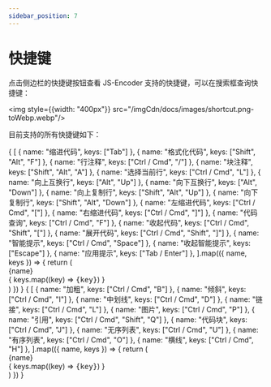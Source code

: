```yaml
---
sidebar_position: 7
---
```


# 快捷键

点击侧边栏的快捷键按钮查看 JS-Encoder 支持的快捷键，可以在搜索框查询快捷键：

<img style={{width: "400px"}} src="/imgCdn/docs/images/shortcut.png-toWebp.webp"/>

目前支持的所有快捷键如下：


<Tabs>
  <TabItem value="default" label="编码" default>
    {
      [
        { name: "缩进代码", keys: ["Tab"] },
        { name: "格式化代码", keys: ["Shift", "Alt", "F"] },
        { name: "行注释", keys: ["Ctrl / Cmd", "/"] },
        { name: "块注释", keys: ["Shift", "Alt", "A"] },
        { name: "选择当前行", keys: ["Ctrl / Cmd", "L"] },
        { name: "向上互换行", keys: ["Alt", "Up"] },
        { name: "向下互换行", keys: ["Alt", "Down"] },
        { name: "向上复制行", keys: ["Shift", "Alt", "Up"] },
        { name: "向下复制行", keys: ["Shift", "Alt", "Down"] },
        { name: "左缩进代码", keys: ["Ctrl / Cmd", "["] },
        { name: "右缩进代码", keys: ["Ctrl / Cmd", "]"] },
        { name: "代码查询", keys: ["Ctrl / Cmd", "F"] },
        { name: "收起代码", keys: ["Ctrl / Cmd", "Shift", "["] },
        { name: "展开代码", keys: ["Ctrl / Cmd", "Shift", "]"] },
        { name: "智能提示", keys: ["Ctrl / Cmd", "Space"] },
        { name: "收起智能提示", keys: ["Escape"] },
        { name: "应用提示", keys: ["Tab / Enter"] },
      ].map(({ name, keys }) => {
        return (
          <div style={{width: "500px",fontSize:"14px",marginBottom: "4px",display:"flex",alignItems:"center"}}>
            <span>{name}</span>
            <div style={{flex: 1}}></div>
            {
              keys.map((key) => <kbd style={{marginLeft:"4px"}}>{key}</kbd>)
            }
          </div>
        )
      })
    }
  </TabItem>
  <TabItem value="markdown" label="Markdown">
    {
      [
        { name: "加粗", keys: ["Ctrl / Cmd", "B"] },
        { name: "倾斜", keys: ["Ctrl / Cmd", "I"] },
        { name: "中划线", keys: ["Ctrl / Cmd", "D"] },
        { name: "链接", keys: ["Ctrl / Cmd", "L"] },
        { name: "图片", keys: ["Ctrl / Cmd", "P"] },
        { name: "引用", keys: ["Ctrl / Cmd", "Shift", "Q"] },
        { name: "代码块", keys: ["Ctrl / Cmd", "J"] },
        { name: "无序列表", keys: ["Ctrl / Cmd", "U"] },
        { name: "有序列表", keys: ["Ctrl / Cmd", "O"] },
        { name: "横线", keys: ["Ctrl / Cmd", "H"] },
      ].map(({ name, keys }) => {
        return (
          <div style={{width: "500px",fontSize:"14px",marginBottom: "4px",display:"flex",alignItems:"center"}}>
            <span>{name}</span>
            <div style={{flex: 1}}></div>
            {
              keys.map((key) => <kbd style={{marginLeft:"4px"}}>{key}</kbd>)
            }
          </div>
        )
      })
    }
  </TabItem>
</Tabs>
